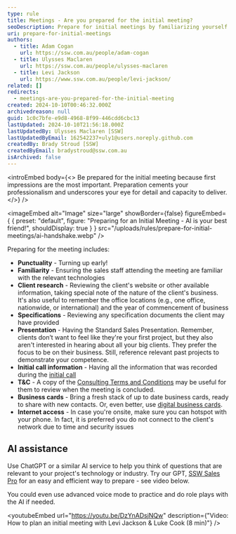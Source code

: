 ```yaml
---
type: rule
title: Meetings - Are you prepared for the initial meeting?
seoDescription: Prepare for initial meetings by familiarizing yourself with client technology, reviewing their website and specifications, and having a standard sales presentation ready.
uri: prepare-for-initial-meetings
authors:
  - title: Adam Cogan
    url: https://ssw.com.au/people/adam-cogan
  - title: Ulysses Maclaren
    url: https://ssw.com.au/people/ulysses-maclaren
  - title: Levi Jackson
    url: https://www.ssw.com.au/people/levi-jackson/
related: []
redirects:
  - meetings-are-you-prepared-for-the-initial-meeting
created: 2024-10-10T00:46:32.000Z
archivedreason: null
guid: 1c0c7bfe-e9d8-4968-8f99-446cdd6cbc13
lastUpdated: 2024-10-10T21:56:18.000Z
lastUpdatedBy: Ulysses Maclaren [SSW]
lastUpdatedByEmail: 162542237+uly1@users.noreply.github.com
createdBy: Brady Stroud [SSW]
createdByEmail: bradystroud@ssw.com.au
isArchived: false
---
```


<introEmbed
  body={<>
Be prepared for the initial meeting because first impressions are the most important. Preparation cements your professionalism and underscores your eye for detail and capacity to deliver.
  </>}
/>

<imageEmbed
  alt="Image"
  size="large"
  showBorder={false}
  figureEmbed={ {
    preset: "default",
    figure: "Preparing for an Initial Meeting - AI is your best friend!",
    shouldDisplay: true
  } }
  src="/uploads/rules/prepare-for-initial-meetings/ai-handshake.webp"
/>

Preparing for the meeting includes:

* **Punctuality** - Turning up early!
* **Familiarity** - Ensuring the sales staff attending the meeting are familiar with the relevant technologies
* **Client research** - Reviewing the client's website or other available information, taking special note of the nature of the client's business. It's also useful to remember the office locations (e.g., one office, nationwide, or international) and the year of commencement of business
* **Specifications** - Reviewing any specification documents the client may have provided
* **Presentation** - Having the Standard Sales Presentation. Remember, clients don’t want to feel like they're your first project, but they also aren't interested in hearing about all your big clients. They prefer the focus to be on their business. Still, reference relevant past projects to demonstrate your competence.
* **Initial call information** - Having all the information that was recorded during the [initial call](/be-prepared-for-inbound-calls)
* **T&C** - A copy of the [Consulting Terms and Conditions](https://www.ssw.com.au/terms-and-conditions) may be useful for them to review when the meeting is concluded.
* **Business cards** - Bring a fresh stack of up to date business cards, ready to share with new contacts. Or, even better, use [digital business cards](https://www.ssw.com.au/rules/business-cards-branding).
* **Internet access** - In case you're onsite, make sure you can hotspot with your phone. In fact, it is preferred you do not connect to the client's network due to time and security issues

## **AI assistance**

Use ChatGPT or a similar AI service to help you think of questions that are relevant to your project's technology or industry. Try our GPT, [SSW Sales Pro](https://chatgpt.com/g/g-PlDXigpe3-ssw-sales-pro) for an easy and efficient way to prepare - see video below.

You could even use advanced voice mode to practice and do role plays with the AI if needed.

<youtubeEmbed url="https://youtu.be/DzYnADsjNQw" description={"Video: How to plan an initial meeting with Levi Jackson & Luke Cook (8 min)"} />
